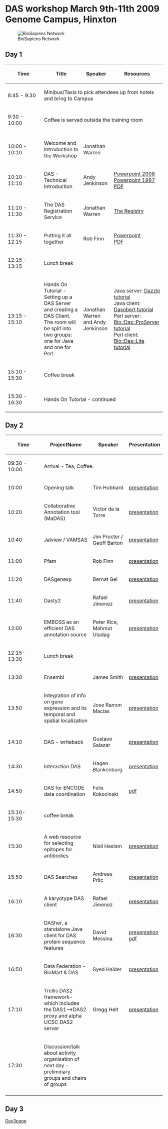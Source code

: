 =DAS workshop March 9th-11th 2009 Genome Campus, Hinxton=
[[Image:Biosapiens_final.gif|frame|BioSapiens Network]]

==Day 1==


{| class="wikitable" border="1"
|- style="background:silver"
! width="100px"|Time
! Title
! Speaker
! Resources
|-
| 8:45 - 9:30
| colspan="3" | Minibus/Taxis to pick attendees up from hotels and bring to Campus
|- style="background:#ffdead;"
| 9:30 - 10:00 
| colspan="3" | Coffee is served outside the training room 
|- style="background:#ffdead;"
|-
| 10:00 - 10:10
| Welcome and Introduction to the Workshop
| Jonathan Warren
|
|-
| 10:10 - 11:10
| DAS - Technical Introduction 
| Andy Jenkinson
| [http://www.ebi.ac.uk/~aj/das_workshop_2009/DAS-Technical-Introduction.pptx Powerpoint 2008]<br/>
[http://www.ebi.ac.uk/~aj/das_workshop_2009/DAS-Technical-Introduction.ppt Powerpoint 1997]<br/>
[http://www.ebi.ac.uk/~aj/das_workshop_2009/DAS-technical-Introduction.pdf PDF] 
|-
| 11:10 - 11:30
| The DAS Registration Service
| Jonathan Warren
| [http://www.biodas.org/wiki/DASworkshop200802:intro_tutorial#Finding_DAS_sources_.E2.80.93_the_DAS_Registry_Service_at_the_Sanger_Institute The Registry]
|-
| 11:30 - 12:15
| Putting it all together
| Rob Finn
| [http://www.biodas.org/workshop_2009/20090309ClientSpecReview.ppt Powerpoint]<br/>
 [http://www.biodas.org/workshop_2009/20090309ClientSpecReview.pdf PDF]
|- style="background:#ffdead;"
| 12:15 - 13:15 
| colspan="3" | Lunch break
|-
| 13:15 - 15:10
| Hands On Tutorial - Setting up a DAS Server and creating a DAS Client. The room will be split into two groups: one for Java and one for Perl.
| Jonathan Warren and Andy Jenkinson
| Java server: [http://www.dasregistry.org/DazzleTutorial.jsp Dazzle tutorial]<br/>
Java client: [http://www.dasregistry.org/DasobertTutorial.jsp Dasobert tutorial]<br/>
Perl server: [http://www.ebi.ac.uk/~aj/das_workshop_2009/proserver_tutorial.html Bio::Das::ProServer tutorial]<br/>
Perl client: [http://www.ebi.ac.uk/~aj/das_workshop_2009/daslite_tutorial.html Bio::Das::Lite tutorial]<br/>
|- style="background:#ffdead;"
| 15:10 - 15:30
| colspan="3"|Coffee break 
|-
| 15:30 - 16:30 
| colspan="3" | Hands On Tutorial - continued
|}

==Day 2==

{| class="wikitable" border="1"
|- style="background:silver"
! width="100px"|Time
! ProjectName
! Speaker
! Presentation
|- style="background:#ffdead;"
| 09:30 - 10:00
| colspan="3" | Arrival - Tea, Coffee.
|- 
|10:00
|Opening talk 
|Tim Hubbard
|[ftp://ftp.sanger.ac.uk/pub4/resources/software/das/hubbard.ppt presentation]
|-
|10:20
|Collaborative Annotation tool (MaDAS)
|Victor de la Torre
|[ftp://ftp.sanger.ac.uk/pub4/resources/software/das/MaDAS_victor_de_la_torre.pptx presentation]
|-
|10:40
|Jalview / VAMSAS
|Jim Procter / Geoff Barton
|[ftp://ftp.sanger.ac.uk/pub4/resources/software/das/Jalview_2009_DAS.pdf presentation]
|-
|11:00
|Pfam
|Rob Finn
|[ftp://ftp.sanger.ac.uk/pub4/resources/software/das/20090309PfamDasWorkShop.ppt presentation]
|-
|11:20
|DASgenexp
|Bernat Gel
|[ftp://ftp.sanger.ac.uk/pub4/resources/software/das/DASGenExp3.ppt presentation]
|-
|11:40
|Dasty2
|Rafael Jimenez
|[ftp://ftp.sanger.ac.uk/pub4/resources/software/das/rjimenez_dasworkshop2009_dasty2.ppt presentation]
|-
|12:00
|EMBOSS as an efficient DAS annotation source
|Peter Rice, Mahmut Uludag
|[ftp://ftp.sanger.ac.uk/pub4/resources/software/das/DAS-Rice-Uludag.ppt presentation]
|- style="background:#ffdead;"
|12:15-13:30
| colspan="3" | Lunch break
|-
|13:30
|Ensembl
|James Smith
|[ftp://ftp.sanger.ac.uk/pub4/resources/software/das/2009-das-talk-smith.ppt presentation]
|-
|13:50
|Integration of info on gene expression and its temporal and spatial localization
|Jose Ramon Macias
|[ftp://ftp.sanger.ac.uk/pub4/resources/software/das/20090310_DAS_Workshop_DASxVO.ppt presentation]
|-
|14:10
|DAS - writeback
|Gustavo Salazar
|[ftp://ftp.sanger.ac.uk/pub4/resources/software/das/DASwriteback.pdf presentation]
|-
|14:30
|Interaction DAS
|Hagen Blankenburg
|[ftp://ftp.sanger.ac.uk/pub4/resources/software/das/20090310_Blankenburg_DASMI.pdf presentation]
|-
|14:50
|DAS for ENCODE data coordination
|Felix Kokocinski
|[http://www.sanger.ac.uk/~fsk/DAS_workshop09.pdf pdf]
|- style="background:#ffdead;"
|15:10-15:30
| colspan="3" | coffee break
|-
|15:30
|A web resource for selecting epitopes for antibodies
|Niall Haslam
|[ftp://ftp.sanger.ac.uk/pub4/resources/software/das/NiallHaslamDAS2009.pdf presentation]
|-
|15:50
|DAS Searches
|Andreas Prlic
|[ftp://ftp.sanger.ac.uk/pub4/resources/software/das/DAS_searches_20090310.pdf presentation]
|-
|16:10
|A karyotype DAS client
|Rafael Jimenez
|[ftp://ftp.sanger.ac.uk/pub4/resources/software/das/rjimenez_dasworkshop2009_KDC.ppt presentation]
|-
|16:30
|DASher, a standalone Java client for DAS protein sequence features
|David Messina
|[ftp://ftp.sanger.ac.uk/pub4/resources/software/das/Messina_DASconf09.keynote.zip presentation] [ftp://ftp.sanger.ac.uk/pub4/resources/software/das/Messina_DASconf09.pdf pdf]
|-
|16:50
|Data Federation - BioMart & DAS
|Syed Haider
|[ftp://ftp.sanger.ac.uk/pub4/resources/software/das/BioMart_DAS_2009.ppt presentation]
|-
|17:10
|Trellis DAS2 framework- which includes the DAS1-->DAS2 proxy and alpha UCSC DAS2 server
|Gregg Helt
|[ftp://ftp.sanger.ac.uk/pub4/resources/software/das/Trellis_Mar2009.pptx presentation]
|-
|17:30
|Discussion/talk about activity organisation of next day - preliminary groups and chairs of groups
|
|
|-
|}

==Day 3==
[http://www.biodas.org/wiki/DASworkshop200903Day3 Day3page]
